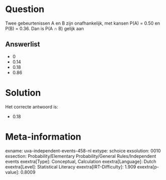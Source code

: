 Question
========

Twee gebeurtenissen A en B zijn onafhankelijk, met kansen P(A) = 0.50 en
P(B) = 0.36. Dan is P(A ∩ B) gelijk aan

Answerlist
----------

* 0
* 0.14
* 0.18
* 0.86

Solution
========

Het correcte antwoord is: 

* 0.18

Meta-information
================
exname: uva-independent-events-458-nl
extype: schoice
exsolution: 0010
exsection: Probability/Elementary Probability/General Rules/Independent events
exextra[Type]: Conceptual, Calculation
exextra[Language]: Dutch
exextra[Level]: Statistical Literacy
exextra[IRT-Difficulty]: 1.909
exextra[p-value]: 0.8009
